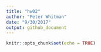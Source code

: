 ```yaml
---
title: "hw02"
author: "Peter Whitman"
date: "9/30/2017"
output: github_document
---
```


```r
knitr::opts_chunk$set(echo = TRUE)
```

